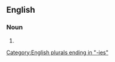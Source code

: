 ==English==

===Noun===
{{head|en|noun form}}

# {{plural of|en|wifie}}

[[Category:English plurals ending in "-ies"]]